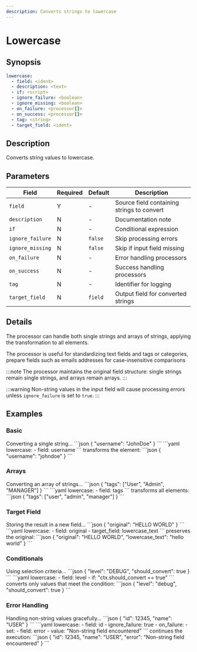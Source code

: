 ```yaml
---
description: Converts strings to lowercase
---
```


# Lowercase

## Synopsis

```yaml {2}
lowercase:
  - field: <ident>
  - description: <text>
  - if: <script>
  - ignore_failure: <boolean>
  - ignore_missing: <boolean>
  - on_failure: <processor[]>
  - on_success: <processor[]>
  - tag: <string>
  - target_field: <ident>
```

## Description

Converts string values to lowercase.

## Parameters

|Field|Required|Default|Description|
|---|---|---|---|
|`field`|Y|-|Source field containing strings to convert|
|`description`|N|-|Documentation note|
|`if`|N|-|Conditional expression|
|`ignore_failure`|N|`false`|Skip processing errors|
|`ignore_missing`|N|`false`|Skip if input field missing|
|`on_failure`|N|-|Error handling processors|
|`on_success`|N|-|Success handling processors|
|`tag`|N|-|Identifier for logging|
|`target_field`|N|`field`|Output field for converted strings|

## Details

The processor can handle both single strings and arrays of strings, applying the transformation to all elements.

The processor is useful for standardizing text fields and tags or categories, prepare fields such as emails addresses for case-insensitive comparisons

:::note
The processor maintains the original field structure: single strings remain single strings, and arrays remain arrays.
:::

:::warning
Non-string values in the input field will cause processing errors unless `ignore_failure` is set to `true`.
:::

## Examples

### Basic

<ExampleGrid>
  <CommentCol>
    Converting a single string...
  </CommentCol>
  <CodeCol>
    ```json
    {
      "username": "JohnDoe"
    }
    ```
    ```yaml
    lowercase:
      - field: username
    ```
  </CodeCol>
  <CommentCol>
    transforms the element:
  </CommentCol>
  <CodeCol>
    ```json
    {
      "username": "johndoe"
    }
    ```
  </CodeCol>
</ExampleGrid>

### Arrays

<ExampleGrid>
  <CommentCol>
    Converting an array of strings...
  </CommentCol>
  <CodeCol>
    ```json
    {
      "tags": ["User", "Admin", "MANAGER"]
    }
    ```
    ```yaml
    lowercase:
      - field: tags
    ```
  </CodeCol>
  <CommentCol>
    transforms all elements:
  </CommentCol>
  <CodeCol>
    ```json
    {
      "tags": ["user", "admin", "manager"]
    }
    ```
  </CodeCol>
</ExampleGrid>

### Target Field

<ExampleGrid>
  <CommentCol>
    Storing the result in a new field...
  </CommentCol>
  <CodeCol>
    ```json
    {
      "original": "HELLO WORLD"
    }
    ```
    ```yaml
    lowercase:
      - field: original
      - target_field: lowercase_text
    ```
  </CodeCol>
  <CommentCol>
    preserves the original:
  </CommentCol>
  <CodeCol>
    ```json
    {
      "original": "HELLO WORLD",
      "lowercase_text": "hello world"
    }
    ```
  </CodeCol>
</ExampleGrid>

### Conditionals

<ExampleGrid>
  <CommentCol>
    Using selection criteria...
  </CommentCol>
  <CodeCol>
    ```json
    {
      "level": "DEBUG",
      "should_convert": true
    }
    ```
    ```yaml
    lowercase:
      - field: level
      - if: "ctx.should_convert == true"
    ```
  </CodeCol>
  <CommentCol>
    converts only values that meet the condition:
  </CommentCol>
  <CodeCol>
    ```json
    {
      "level": "debug",
      "should_convert": true
    }
    ```
  </CodeCol>
</ExampleGrid>

### Error Handling

<ExampleGrid>
  <CommentCol>
    Handling non-string values gracefully...
  </CommentCol>
  <CodeCol>
    ```json
    {
      "id": 12345,
      "name": "USER"
    }
    ```
    ```yaml
    lowercase:
      - field: id
      - ignore_failure: true
      - on_failure:
          - set:
              - field: error
              - value: "Non-string field encountered"
    ```
  </CodeCol>
  <CommentCol>
    continues the execution:
  </CommentCol>
  <CodeCol>
    ```json
    {
      "id": 12345,
      "name": "USER",
      "error": "Non-string field encountered"
    }
    ```
  </CodeCol>
</ExampleGrid>

